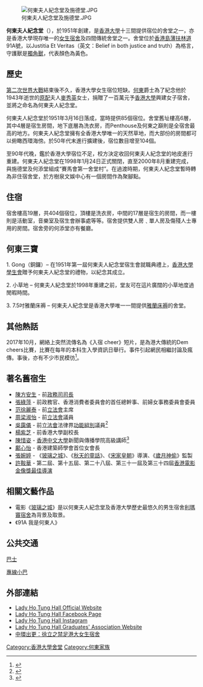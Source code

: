 {{citation style|time=2018-05-06T14:13:17+00:00}}
{{refimprove|time=2018-05-06T14:12:17+00:00}}
{{NOT|text=[[香港中文大學|香港中文大學]]的何東夫人堂}}
{{Infobox university
| name =何東夫人紀念堂
| EnglishName ={{lang|en|Lady Ho Tung Hall}}
| image                =
| address             =| location              = {{HK}}[[薄扶林|薄扶林]][[薄扶林道|薄扶林道]]91A號<br>
|free_label        = 成立年份
|free              = 1951年
|colours         = 黃色 {{color box|#FFFF00}}
| website=http://www.hotung.hku.hk/
}}
[[File:何東夫人紀念堂及施德堂.JPG|thumb]]

'''何東夫人紀念堂'''（{{lang-en|'''Lady Ho Tung Hall'''}}），於1951年創建，是[[香港大學|香港大學]]十三間提供宿位的舍堂之一，亦是香港大學現存唯一的[[女生宿舍|女生宿舍]]及四間傳統舍堂之一。舍堂位於[[香港島|香港島]][[薄扶林道|薄扶林道]]91A號，以Justitia Et Veritas（英文：Belief in both justice and truth）為格言，守護獸是[[獨角獸|獨角獸]]，代表顏色為黃色。

== 歷史 ==

[[第二次世界大戰|第二次世界大戰]]結束後不久，香港大學女生宿位短缺。[[何東|何東]]爵士為了紀念他於1943年逝世的[[原配|原配]]夫人[[麥秀英|麥秀英]]女士，捐贈了一百萬元予[[香港大學|香港大學]]興建女子宿舍，並將之命名為何東夫人紀念堂。

何東夫人紀念堂於1951年3月16日落成，當時提供85個宿位。舍堂舊址樓高6層，其中4層是宿生房間，地下底層為洗衣房，而Penthouse及何東之巔則是全宿舍最高的地方。何東夫人紀念堂擁有全香港大學唯一的天然草地，而大部份的房間都可以俯瞰西環海傍。於50年代末進行擴建後，宿位數目增至104個。

至90年代晚，鑑於香港大學宿位不足，校方決定收回何東夫人紀念堂的地皮進行重建。何東夫人紀念堂在1998年1月24日正式關閉，直至2000年8月重建完成，與施德堂及何添堂組成“賽馬會第一舍堂村”。在過渡時期，何東夫人紀念堂暫時轉為非住宿舍堂，於方樹泉文娛中心有一個房間作為聚腳點。

== 住宿 ==

宿舍樓高19層，共404個宿位，頂樓是洗衣房，中間的17層是宿生的房間，而一樓則是活動室，音樂室及宿生會辦事處等等。宿舍提供雙人房﹑單人房及傷殘人士專用的房間。宿舍旁的何添堂亦有餐廳。

== 何東三寶 ==

1. Gong（銅鑼）– 
在1951年第一屆何東夫人紀念堂宿生會就職典禮上，[[香港大學學生會|香港大學學生會]]贈予何東夫人紀念堂的禮物，以紀念其成立。

2. 小草地 – 
何東夫人紀念堂於1998年重建之前，堂友可在這片廣闊的小草地度過閒暇時間。

3. 7.5吋雅蘭床褥 – 
何東夫人紀念堂是香港大學唯一一間提供[[雅蘭床褥|雅蘭床褥]]的舍堂。

== 其他熱話 ==
2017年10月，網絡上突然流傳名為《入宿 cheer》短片，是為港大傳統的Dem cheers比賽，比賽在每年的本科生入學資訊日舉行。事件引起網民相繼討論及瘋傳。事後，亦有不少市民模彷<ref>{{Cite web |url=https://bkb.mpweekly.com/cu0002/20171014-55269 |title=【住hall最熱血】何東女生：Dem Cheers 將不同年份的何東人連結起來 |access-date=2018-05-09 |archive-url=https://web.archive.org/web/20180509151635/https://bkb.mpweekly.com/cu0002/20171014-55269 |archive-date=2018-05-09 |dead-url=yes }}</ref>。

== 著名舊宿生 ==
*[[陳方安生|陳方安生]] - 前[[政務司司長|政務司司長]]
*[[張綠萍|張綠萍]] - 前政務官、香港消費者委員會的首任總幹事、前婦女事務委員會委員
*[[范徐麗泰|范徐麗泰]] - 前[[香港立法會|立法會]]主席
*[[周梁淑怡|周梁淑怡]] - 前[[香港立法會|立法會]]議員
*[[吳靄儀|吳靄儀]] - 前[[香港立法會|立法會]]法律界[[功能組別|功能組別]]議員<ref>{{cite web |author1=吳靄儀 |title=法政隨筆 - 何東夫人紀念堂舊事 |url=https://www.civicparty.hk/?q=node/1094 |website=公民黨 |accessdate=2020-09-28 |archive-date=2017-04-06 |archive-url=https://web.archive.org/web/20170406221456/http://www.civicparty.hk/?q=node%2F1094 |dead-url=no }}</ref>
*[[楊紫芝|楊紫芝]] - 前香港大學副校長
*[[陳惜姿|陳惜姿]] - [[香港中文大學|香港中文大學]]新聞與傳播學院高級講師<ref>{{cite news |author1=陳惜姿 |title=Riccian - 陳惜姿 |url=https://hk.appledaily.com/columnist/20160306/LSUFHHNWMVXJLAM4YHYI7TPKIM/ |accessdate=2020-09-28 |work=蘋果日報 |date=2016-03-06 |archive-date=2021-06-21 |archive-url=https://web.archive.org/web/20210621190442/https://hk.appledaily.com/columnist/20160306/LSUFHHNWMVXJLAM4YHYI7TPKIM/ }}</ref>
*[[鄺心怡|鄺心怡]] - 香港建築師學會首位女會長
*[[張婉婷|張婉婷]] - 《[[玻璃之城|玻璃之城]]》、《[[秋天的童話|秋天的童話]]》、《[[宋家皇朝|宋家皇朝]]》導演、《[[歲月神偷|歲月神偷]]》監製
*[[許鞍華|許鞍華]] - 第二屆、第十五屆、第二十八屆、第三十一屆及第三十四屆[[香港電影金像獎最佳導演|香港電影金像獎最佳導演]]

== 相關文藝作品 ==
*電影《[[玻璃之城|玻璃之城]]》是以何東夫人紀念堂及香港大學歷史最悠久的男生宿舍[[利瑪竇宿舍|利瑪竇宿舍]]為背景及取景。
*《91A 我是何東人》

==公共交通==
;[[香港巴士|巴士]]
{{港島巴士簡單列表|3A|4|4X|7|23|33X|37A|37B|37X|40|40M|40P|71|71P|90B|91|93|93A|93C|94}}
{{過海隧道巴士簡單列表|103|970|970X|973}}
;[[香港小巴|專線小巴]]
{{港島專線小巴簡單列表|8|8X|10|10P|10S|13|22|22S|22X|28|28M|28S|31|31X|55|N31}}

== 外部連結 ==
{{commonscat|Lady Ho Tung Hall, HKU}}
* [http://lht.hku.hk/ Lady Ho Tung Hall Official Website]{{Wayback|url=http://lht.hku.hk/ |date=20170810130958 }} 
* [http://www.facebook.com/pages/Lady-Ho-Tung-Hall/131433366878522?ref=ts Lady Ho Tung Hall Facebook Page] {{Wayback|url=http://www.facebook.com/pages/Lady-Ho-Tung-Hall/131433366878522?ref=ts |date=20190312203115 }} 
* [http://www.instagram.com/ladyhotung Lady Ho Tung Hall Instagram] {{Wayback|url=http://www.instagram.com/ladyhotung |date=20190312203115 }} 
* [http://www.facebook.com/lhthgradso Lady Ho Tung Hall Graduates' Association Website] {{Wayback|url=http://www.facebook.com/lhthgradso |date=20190312203115 }} 
* [http://orientaldaily.on.cc/cnt/news/20110315/00176_086.html 中環出更：徐立之禁足港大女生宿舍]{{Wayback|url=http://orientaldaily.on.cc/cnt/news/20110315/00176_086.html |date=20160305073452 }}
{{香港大學}}

[[Category:香港大學舍堂|Category:香港大學舍堂]]
[[Category:何東家族|Category:何東家族]]